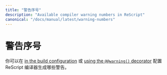 ```yaml
---
title: "警告序号"
description: "Available compiler warning numbers in ReScript"
canonical: "/docs/manual/latest/warning-numbers"
---
```



# 警告序号

<!-- You can configure which warnings the ReScript compiler generates
[in the build configuration](/docs/manual/latest/build-configuration#warnings) or
[using the `@@warning()` decorator](/syntax-lookup#module-warning-decorator). -->

你可以在 [in the build configuration](/docs/manual/latest/build-configuration#warnings) 或
[using the `@@warning()` decorator](/syntax-lookup#module-warning-decorator) 配置 ReScript 编译器生成哪些警告。

<WarningTable />

